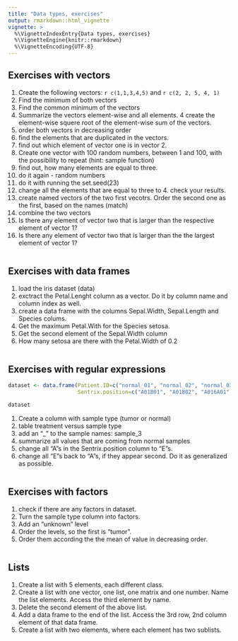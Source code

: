 ```yaml
---
title: "Data types, exercises"
output: rmarkdown::html_vignette
vignette: >
  %\VignetteIndexEntry{Data types, exercises}
  %\VignetteEngine{knitr::rmarkdown}
  %\VignetteEncoding{UTF-8}
---
```


## Exercises with vectors

1. Create the following vectors: `r c(1,1,3,4,5)` and `r c(2, 2, 5, 4, 1)` 
2. Find the minimum of both vectors
3. Find the common minimum of the vectors
3. Summarize the vectors element-wise and all elements. 
4  create the element-wise squere root of the element-wise sum of the vectors.
5. order both vectors in decreasing order
6. find the elements that are duplicated in the vectors.
7. find out which element of vector one is in vector 2. 
8. Create one vector with 100 random numbers, between 1 and 100, with the possibility to repeat  (hint: sample function)
9. find out, how many elements are equal to three. 
10. do it again - random numbers
11. do it with running the set.seed(23)
12. change all the elements that are equal to three to 4. check your results. 
13. create named vectors of the two first vecotrs. Order the second one as the first, based on the names (match)
14. combine the two vectors
15. Is there any element of vector two that is larger than the respective element of vector 1?
16. Is there any element of vector two that is larger than the the largest element of vector 1?

```r



```

## Exercises with data frames

1. load the iris dataset (data)
2. exctract the Petal.Lenght column as a vector. Do it by column name and column index as well. 
3. create a data frame with the columns Sepal.Width, Sepal.Length and Species colums. 
4. Get the maximum Petal.With for the Species setosa. 
5. Get the second element of the Sepal.Width column
5. How many setosa are there with the Petal.Width of 0.2

```r

```

## Exercises with regular expressions

```r
dataset <- data.frame(Patient.ID=c("normal_01", "normal_02", "normal_03", "tumor_01", "tumor_02", "tumor_02"), 
                      Sentrix.position=c("A01B01", "A01B02", "A016A01", "B02A02", "C01D02", "C02C01"), Treatment=c("Treated", "Treated", "Not treated", "Treated", "Treated", "Not treated"), value=c(3.25, 3.67, 4.26, 6.24, 5.78, 7.32), row.names = c("Sample1", "Sample2", "Sample3", "Sample4", "Sample5", "Sample6"))

dataset
```

1. Create a column with sample type (tumor or normal)
2. table treatment versus sample type
3. add an "_" to the sample names: sample_3
4. summarize all values that are coming from normal samples
5. change all "A"s in the Sentrix.position column to "E"s. 
6. change all "E"s back to "A"s, if they appear second. Do it as generalized as possible.

```r


```

## Exercises with factors

1. check if there are any factors in dataset. 
2. Turn the sample type column into factors. 
3. Add an "unknown" level
4. Order the levels, so the first is "tumor".
5. Order them according the the mean of value in decreasing order. 

```r

```

## Lists

1. Create a list with 5 elements, each different class. 
2. Create a list with one vector, one list, one matrix and one number. Name the list elements. Access the third element by name.
3. Delete the second element of the above list.
4. Add a data frame to the end of the list. Access the 3rd row, 2nd column element of that data frame. 
5. Create a list with two elements, where each element has two sublists. 

```r


```



